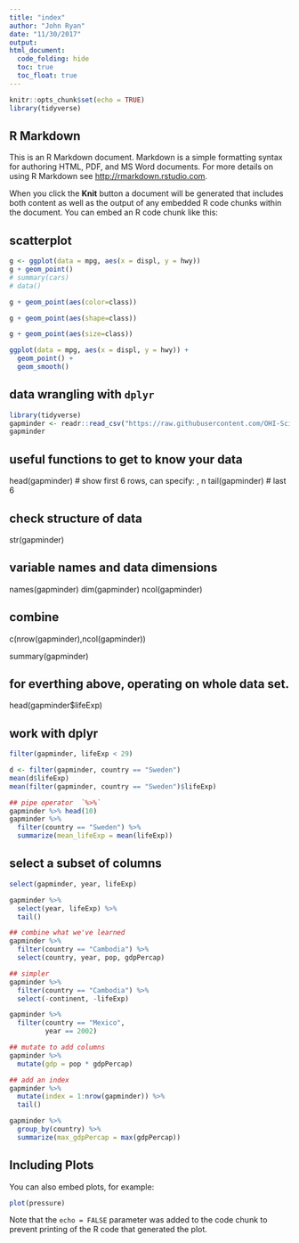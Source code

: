 ```yaml
---
title: "index"
author: "John Ryan"
date: "11/30/2017"
output: 
html_document:
  code_folding: hide
  toc: true
  toc_float: true
---
```


```r
knitr::opts_chunk$set(echo = TRUE)
library(tidyverse)
```

## R Markdown

This is an R Markdown document. Markdown is a simple formatting syntax for authoring HTML, PDF, and MS Word documents. For more details on using R Markdown see <http://rmarkdown.rstudio.com>.

When you click the **Knit** button a document will be generated that includes both content as well as the output of any embedded R code chunks within the document. You can embed an R code chunk like this:

## scatterplot
```r
g <- ggplot(data = mpg, aes(x = displ, y = hwy))
g + geom_point()
# summary(cars)
# data()
```

```r
g + geom_point(aes(color=class))
```

```r
g + geom_point(aes(shape=class))
```

```r
g + geom_point(aes(size=class))
```


```r
ggplot(data = mpg, aes(x = displ, y = hwy)) + 
  geom_point() +
  geom_smooth()
```

## data wrangling with `dplyr`

```r
library(tidyverse)
gapminder <- readr::read_csv("https://raw.githubusercontent.com/OHI-Science/data-science-training/master/data/gapminder.csv")
gapminder
```

## useful functions to get to know your data
head(gapminder) # show first 6 rows, can specify: , n
tail(gapminder) # last 6

## check structure of data
str(gapminder)

## variable names and data dimensions
names(gapminder)
dim(gapminder)
ncol(gapminder)

## combine
c(nrow(gapminder),ncol(gapminder))

summary(gapminder)

## for everthing above, operating on whole data set.  

head(gapminder$lifeExp)

## work with dplyr

```r

filter(gapminder, lifeExp < 29)

d <- filter(gapminder, country == "Sweden")
mean(d$lifeExp)
mean(filter(gapminder, country == "Sweden")$lifeExp)

## pipe operator  `%>%` 
gapminder %>% head(10)
gapminder %>% 
  filter(country == "Sweden") %>% 
  summarize(mean_lifeExp = mean(lifeExp))

```

## select a subset of columns
```r
select(gapminder, year, lifeExp)

gapminder %>%
  select(year, lifeExp) %>%
  tail()

## combine what we've learned
gapminder %>%
  filter(country == "Cambodia") %>%
  select(country, year, pop, gdpPercap)

## simpler
gapminder %>%
  filter(country == "Cambodia") %>%
  select(-continent, -lifeExp)

gapminder %>%
  filter(country == "Mexico",
         year == 2002)

## mutate to add columns
gapminder %>%
  mutate(gdp = pop * gdpPercap)

## add an index
gapminder %>%
  mutate(index = 1:nrow(gapminder)) %>%
  tail()

gapminder %>% 
  group_by(country) %>%
  summarize(max_gdpPercap = max(gdpPercap))

```


## Including Plots

You can also embed plots, for example:

```r
plot(pressure)
```

Note that the `echo = FALSE` parameter was added to the code chunk to prevent printing of the R code that generated the plot.
